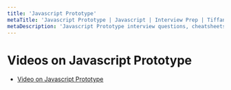 ```yaml
---
title: 'Javascript Prototype'
metaTitle: 'Javascript Prototype | Javascript | Interview Prep | Tiffany Lea'
metaDescription: 'Javascript Prototype interview questions, cheatsheets and quick reference'
---
```


# Videos on Javascript Prototype

- [Video on Javascript Prototype](https://www.youtube.com/watch?v=0LADk6Vyls0)
